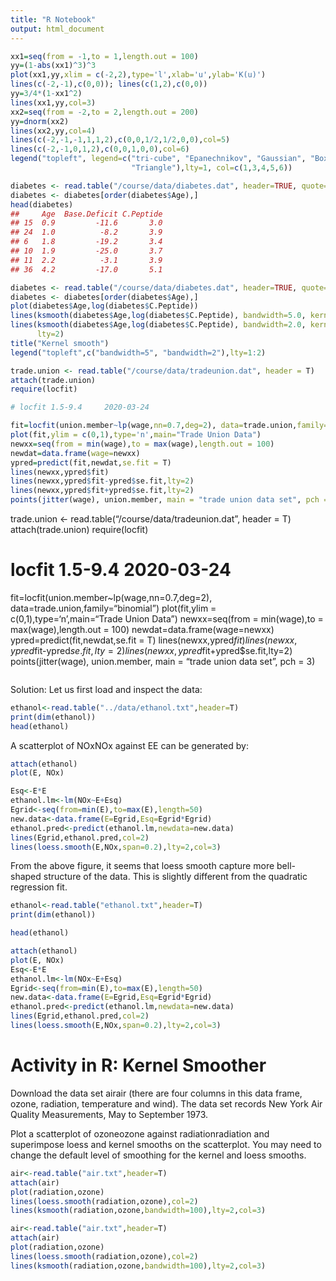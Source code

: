 ```yaml
---
title: "R Notebook"
output: html_document
---
```



```r
xx1=seq(from = -1,to = 1,length.out = 100)
yy=(1-abs(xx1)^3)^3
plot(xx1,yy,xlim = c(-2,2),type='l',xlab='u',ylab='K(u)')
lines(c(-2,-1),c(0,0)); lines(c(1,2),c(0,0))
yy=3/4*(1-xx1^2)
lines(xx1,yy,col=3)
xx2=seq(from = -2,to = 2,length.out = 200)
yy=dnorm(xx2)
lines(xx2,yy,col=4)
lines(c(-2,-1,-1,1,1,2),c(0,0,1/2,1/2,0,0),col=5)
lines(c(-2,-1,0,1,2),c(0,0,1,0,0),col=6)
legend("topleft", legend=c("tri-cube", "Epanechnikov", "Gaussian", "Box",
                           "Triangle"),lty=1, col=c(1,3,4,5,6))
```

```r
diabetes <- read.table("/course/data/diabetes.dat", header=TRUE, quote="\"")
diabetes <- diabetes[order(diabetes$Age),]
head(diabetes)
##     Age  Base.Deficit C.Peptide
## 15  0.9         -11.6       3.0
## 24  1.0          -8.2       3.9
## 6   1.8         -19.2       3.4
## 10  1.9         -25.0       3.7
## 11  2.2          -3.1       3.9
## 36  4.2         -17.0       5.1
```


```r
diabetes <- read.table("/course/data/diabetes.dat", header=TRUE, quote="\"")
diabetes <- diabetes[order(diabetes$Age),]
plot(diabetes$Age,log(diabetes$C.Peptide))
lines(ksmooth(diabetes$Age,log(diabetes$C.Peptide), bandwidth=5.0, kernel="normal"))
lines(ksmooth(diabetes$Age,log(diabetes$C.Peptide), bandwidth=2.0, kernel="normal"),
      lty=2)
title("Kernel smooth")
legend("topleft",c("bandwidth=5", "bandwidth=2"),lty=1:2)
```

```r
trade.union <- read.table("/course/data/tradeunion.dat", header = T)
attach(trade.union)
require(locfit)

# locfit 1.5-9.4 	 2020-03-24

fit=locfit(union.member~lp(wage,nn=0.7,deg=2), data=trade.union,family="binomial")
plot(fit,ylim = c(0,1),type='n',main="Trade Union Data")
newxx=seq(from = min(wage),to = max(wage),length.out = 100)
newdat=data.frame(wage=newxx)
ypred=predict(fit,newdat,se.fit = T)
lines(newxx,ypred$fit)
lines(newxx,ypred$fit-ypred$se.fit,lty=2)
lines(newxx,ypred$fit+ypred$se.fit,lty=2)
points(jitter(wage), union.member, main = "trade union data set", pch = 3)
```

trade.union <- read.table("/course/data/tradeunion.dat", header = T)
attach(trade.union)
require(locfit)

# locfit 1.5-9.4 	 2020-03-24

fit=locfit(union.member~lp(wage,nn=0.7,deg=2), data=trade.union,family="binomial")
plot(fit,ylim = c(0,1),type='n',main="Trade Union Data")
newxx=seq(from = min(wage),to = max(wage),length.out = 100)
newdat=data.frame(wage=newxx)
ypred=predict(fit,newdat,se.fit = T)
lines(newxx,ypred$fit)
lines(newxx,ypred$fit-ypred$se.fit,lty=2)
lines(newxx,ypred$fit+ypred$se.fit,lty=2)
points(jitter(wage), union.member, main = "trade union data set", pch = 3)

```r

```

Solution: Let us first load and inspect the data:
```r
ethanol<-read.table("../data/ethanol.txt",header=T)
print(dim(ethanol))
head(ethanol)
```

A scatterplot of NOxNOx against EE can be generated by:
```r
attach(ethanol)
plot(E, NOx)

Esq<-E*E
ethanol.lm<-lm(NOx~E+Esq)
Egrid<-seq(from=min(E),to=max(E),length=50)
new.data<-data.frame(E=Egrid,Esq=Egrid*Egrid)
ethanol.pred<-predict(ethanol.lm,newdata=new.data)
lines(Egrid,ethanol.pred,col=2)
lines(loess.smooth(E,NOx,span=0.2),lty=2,col=3)
```
From the above figure, it seems that loess smooth capture more bell-shaped structure of the data. This is slightly different from the quadratic regression fit.


```r
ethanol<-read.table("ethanol.txt",header=T)
print(dim(ethanol))

head(ethanol)

attach(ethanol)
plot(E, NOx)
Esq<-E*E
ethanol.lm<-lm(NOx~E+Esq)
Egrid<-seq(from=min(E),to=max(E),length=50)
new.data<-data.frame(E=Egrid,Esq=Egrid*Egrid)
ethanol.pred<-predict(ethanol.lm,newdata=new.data)
lines(Egrid,ethanol.pred,col=2)
lines(loess.smooth(E,NOx,span=0.2),lty=2,col=3)

```

# Activity in R: Kernel Smoother
Download the data set airair (there are four columns in this data frame, ozone, radiation, temperature and wind). The data set records New York Air Quality Measurements, May to September 1973.

Plot a scatterplot of ozoneozone against radiationradiation and superimpose loess and kernel smooths on the scatterplot. You may need to change the default level of smoothing for the kernel and loess smooths.

```r
air<-read.table("air.txt",header=T)
attach(air)
plot(radiation,ozone)
lines(loess.smooth(radiation,ozone),col=2)
lines(ksmooth(radiation,ozone,bandwidth=100),lty=2,col=3)
```

```r
air<-read.table("air.txt",header=T)
attach(air)
plot(radiation,ozone)
lines(loess.smooth(radiation,ozone),col=2)
lines(ksmooth(radiation,ozone,bandwidth=100),lty=2,col=3)
```


























































